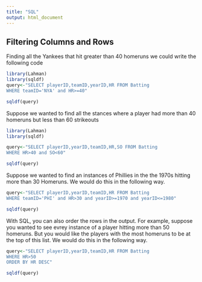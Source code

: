 ```yaml
---
title: "SQL"
output: html_document
---
```

 
## Filtering Columns and Rows

Finding all the Yankees that hit greater than 40 homeruns we could write the following code


```r
library(Lahman)
library(sqldf)
query<-"SELECT playerID,teamID,yearID,HR FROM Batting
WHERE teamID='NYA' and HR>=40"

sqldf(query)
```


Suppose we wanted to find all the stances where a player had more than 40 homeruns but less than 60 strikeouts

```r
library(Lahman)
library(sqldf)

query<-"SELECT playerID,yearID,teamID,HR,SO FROM Batting
WHERE HR>40 and SO<60"

sqldf(query)

```

Suppose we wanted to find an instances of Phillies in the the 1970s hitting more than 30 Homeruns.  We would do this in the following way.

```r
query<-"SELECT playerID,yearID,teamID,HR FROM Batting
WHERE teamID='PHI' and HR>30 and yearID>=1970 and yearID<=1980"

sqldf(query)


```


With SQL, you can also order the rows in the output.  For example, suppose you wanted to see evrey instance of a player hitting more than 50 homeruns.  But you would like the players with the most homeruns to be at the top of this list.  We would do this in the following way.

```r
query<-"SELECT playerID,yearID,teamID,HR FROM Batting
WHERE HR>50
ORDER BY HR DESC"

sqldf(query)
```
